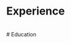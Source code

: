 # Experience

<ExperienceCard 
    logo="/static/logos/NSF.webp"
    company="NSF Innovation Corps"
    position="Entrepreneurial Lead (National Team)"
    years="Jun. 2025  - July. 2025"
/>

<ExperienceCard 
    logo="/static/logos/purdue.jpeg"
    company="Purdue University"
    position="Instructor (LING 201, CHNS 101, CHNS 102)"
    years="Jan. 2023 - Present"
/>

<ExperienceCard 
    logo="/static/logos/datamine.jpeg" 
    company="The Data Mine – Purdue University"
    position="Data Science Researcher"
    years="Jan. 2024 - Dec. 2024" 
/>

<ExperienceCard 
    logo="/static/logos/purdue.jpeg" 
    company="Purdue University"
    position="Research Assistant"
    years="Aug. 2022 - Dec. 2023"
/>

<ExperienceCard 
    logo="/static/logos/vt.png"
    company="VoiceTube"
    position="Content Intern"
    years="2022"
/>


<br /> 
# Education 

<ExperienceCard 
    logo="/static/logos/pu.png"
    company="Purdue University"
    position="Ph.D. in Lingusitics"
    years="2022 - Present"
/>

<ExperienceCard 
    logo="/static/logos/pu.png"  
    company="Purdue University"
    position="Graduate Certificate in Applied Statistics"
    years="2024-Present"
/>


<ExperienceCard 
    logo="/static/logos/ntnu.png"  
    company="National Taiwan Nornal University"
    position="B.A. in English"
    years="2017-2022"
/>

<ExperienceCard 
    logo="/static/logos/ntnu.png"  
    company="National Taiwan Normal University"
    position="B.M. in Music"
    years="2017-2022"
/>

